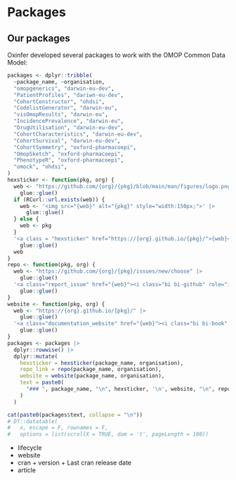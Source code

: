 # Packages

## Our packages

Oxinfer developed several packages to work with the OMOP Common Data Model:

```r
packages <- dplyr::tribble(
  ~package_name, ~organisation,
  "omopgenerics", "darwin-eu-dev",
  "PatientProfiles", "dariwn-eu-dev",
  "CohortConstructor", "ohdsi",
  "CodelistGenerator", "darwin-eu",
  "visOmopResults", "darwin-eu",
  "IncidencePrevalence", "darwin-eu",
  "DrugUtilisation", "darwin-eu-dev",
  "CohortCharacteristics", "darwin-eu-dev",
  "CohortSurvival", "darwin-eu-dev",
  "CohortSymmetry", "oxford-pharmacoepi",
  "OmopSketch", "oxford-pharmacoepi",
  "PhenotypeR", "oxford-pharmacoepi",
  "omock", "ohdsi",
)
hexsticker <- function(pkg, org) {
  web <- "https://github.com/{org}/{pkg}/blob/main/man/figures/logo.png?raw=true" |>
    glue::glue()
  if (RCurl::url.exists(web)) {
    web <- '<img src="{web}" alt="{pkg}" style="width:150px;">' |>
      glue::glue()
  } else {
    web <- pkg
  }
  '<a class = "hexsticker" href="https://{org}.github.io/{pkg}/">{web}</a>' |>
    glue::glue()
  web
}
repo <- function(pkg, org) {
  web <- "https://github.com/{org}/{pkg}/issues/new/choose" |>
    glue::glue()
  '<a class="report_issue" href="{web}"><i class="bi bi-github" role="img"></i>   Report an issue</a>' |>
    glue::glue()
}
website <- function(pkg, org) {
  web <- "https://{org}.github.io/{pkg}/" |>
    glue::glue()
  '<a class="documentation_website" href="{web}"><i class="bi bi-book" role="img"></i>   Documentation website</a>' |>
    glue::glue()
}
packages <- packages |>
  dplyr::rowwise() |>
  dplyr::mutate(
    hexsticker = hexsticker(package_name, organisation),
    repo_link = repo(package_name, organisation),
    website = website(package_name, organisation),
    text = paste0(
      "### ", package_name, "\n", hexsticker, '\n', website, "\n", repo_link, "\n"
    )
  )
```

```r
cat(paste0(packages$text, collapse = "\n"))
# DT::datatable(
#   x, escape = F, rownames = F, 
#   options = list(scrollX = TRUE, dom = 't', pageLength = 100))
```

-   lifecycle
-   website
-   cran + version + Last cran release date
-   article
